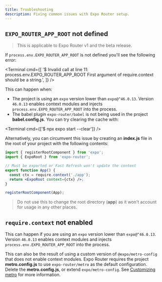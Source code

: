 ```yaml
---
title: Troubleshooting
description: Fixing common issues with Expo Router setup.
---
```



## `EXPO_ROUTER_APP_ROOT` not defined

> This is applicable to Expo Router v1 and the beta release.

If `process.env.EXPO_ROUTER_APP_ROOT` is not defined you'll see the following error:

<Terminal
  cmd={[
    '$ Invalid call at line 11: process.env.EXPO_ROUTER_APP_ROOT First argument of require.context should be a string.',
  ]}
/>

This can happen when:

- The project is using an `expo` version lower than `expo@^46.0.13`. Version `46.0.13` enables context modules and injects `process.env.EXPO_ROUTER_APP_ROOT` into the process.
- The babel plugin `expo-router/babel` is not being used in the project **babel.config.js**. You can try clearing the cache with:

<Terminal cmd={['$ npx expo start --clear']} />

Alternatively, you can circumvent this issue by creating an **index.js** file in the root of your project with the following contents:

```jsx index.js
import { registerRootComponent } from 'expo';
import { ExpoRoot } from 'expo-router';

// Must be exported or Fast Refresh won't update the context
export function App() {
  const ctx = require.context('./app');
  return <ExpoRoot context={ctx} />;
}

registerRootComponent(App);
```

> Do not use this to change the root directory (**app**) as it won't account for usage in any other places.

## `require.context` not enabled

This can happen if you are using an `expo` version lower than `expo@^46.0.13`. Version `46.0.13` enables context modules and injects `process.env.EXPO_ROUTER_APP_ROOT` into the process.

This can also be the result of using a custom version of `@expo/metro-config` that does not enable context modules. Expo Router requires the project **metro.config.js** to use `expo-router/metro` as the default configuration. Delete the **metro.config.js**, or extend `expo/metro-config`. See [Customizing metro](/guides/customizing-metro/) for more information.
